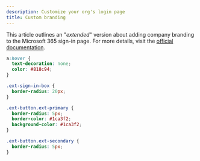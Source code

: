 ```yaml
---
description: Customize your org's login page
title: Custom branding
---
```



<!-- <ComingSoon /> -->

This article outlines an "_extended_" version about adding company branding to the Microsoft 365 sign-in page. For more details, visit the [official documentation](https://learn.microsoft.com/en-us/microsoft-365/admin/setup/customize-sign-in-page?view=o365-worldwide).

```css title="corp-custom.css" showLineNumbers
a:hover {
  text-decoration: none;
  color: #818c94;
}

.ext-sign-in-box {
  border-radius: 20px;
}

.ext-button.ext-primary {
  border-radius: 5px;
  border-color: #1ca3f2;
  background-color: #1ca3f2;
}

.ext-button.ext-secondary {
  border-radius: 5px;
}
```
